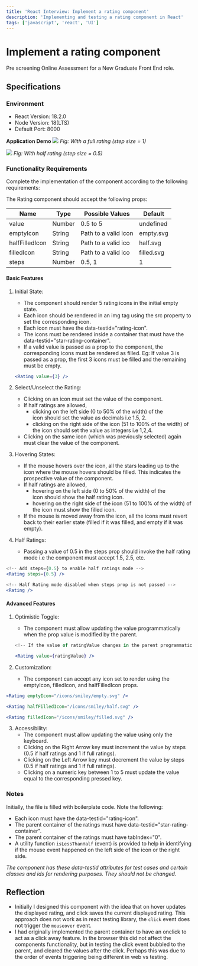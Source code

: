 ```yaml
---
title: 'React Interview: Implement a rating component'
description: 'Implementing and testing a rating component in React'
tags: ['javascript', 'react', 'UI']
---
```


# Implement a rating component

Pre screening Online Assessment for a New Graduate Front End role.

## Specifications

### Environment

- React Version: 18.2.0
- Node Version: 18(LTS)
- Default Port: 8000

**Application Demo**
![](https://hrcdn.net/s3_pub/istreet-assets/Wn0aBOKmSNKVSzuUpfV6Zw/full-ratings.gif)
_Fig: With a full rating (step size = 1)_

![](https://hrcdn.net/s3_pub/istreet-assets/iT_XF54f6UxCgcT_UC2GZw/half-ratings.gif)
_Fig: With half rating (step size = 0.5)_

### Functionality Requirements

Complete the implementation of the component according to the following requirements:

The Rating component should accept the following props:

| Name           | Type   | Possible Values      | Default    |
| -------------- | ------ | -------------------- | ---------- |
| value          | Number | 0.5 to 5             | undefined  |
| emptyIcon      | String | Path to a valid icon | empty.svg  |
| halfFilledIcon | String | Path to a valid ico  | half.svg   |
| filledIcon     | String | Path to a valid ico  | filled.svg |
| steps          | Number | 0.5, 1               | 1          |

#### Basic Features

1. Initial State:

   - The component should render 5 rating icons in the initial empty state.
   - Each icon should be rendered in an img tag using the src property to set the corresponding icon.
   - Each icon must have the data-testid="rating-icon".
   - The icons must be rendered inside a container that must have the data-testid="star-rating-container".
   - If a valid value is passed as a prop to the component, the corresponding icons must be rendered as filled. Eg: If value 3 is passed as a prop, the first 3 icons must be filled and the remaining must be empty.

   ```jsx
   <Rating value={3} />
   ```

2. Select/Unselect the Rating:

   - Clicking on an icon must set the value of the component.
   - If half ratings are allowed,
     - clicking on the left side (0 to 50% of the width) of the icon should set the value as decimals i.e 1.5, 2.
     - clicking on the right side of the icon (51 to 100% of the width) of the icon should set the value as integers i.e 1,2,4.
   - Clicking on the same icon (which was previously selected) again must clear the value of the component.

3. Hovering States:

   - If the mouse hovers over the icon, all the stars leading up to the icon where the mouse hovers should be filled. This indicates the prospective value of the component.
   - If half ratings are allowed,
     - hovering on the left side (0 to 50% of the width) of the icon should show the half rating icon.
     - hovering on the right side of the icon (51 to 100% of the width) of the icon must show the filled icon.
   - If the mouse is moved away from the icon, all the icons must revert back to their earlier state (filled if it was filled, and empty if it was empty).

4. Half Ratings:
   - Passing a value of 0.5 in the steps prop should invoke the half rating mode i.e the component must accept 1.5, 2.5, etc.

```jsx
<!-- Add steps={0.5} to enable half ratings mode -->
<Rating steps={0.5} />

<!-- Half Rating mode disabled when steps prop is not passed -->
<Rating />
```

#### Advanced Features

1. Optimistic Toggle:

   - The component must allow updating the value programmatically when the prop value is modified by the parent.

   ```jsx
   <!-- If the value of ratingValue changes in the parent programmatically, the component must update its state accordingly -->

   <Rating value={ratingValue} />
   ```

2. Customization:
   - The component can accept any icon set to render using the emptyIcon, filledIcon, and halfFilledIcon props.

```jsx
<Rating emptyIcon="/icons/smiley/empty.svg" />

<Rating halfFilledIcon="/icons/smiley/half.svg" />

<Rating filledIcon="/icons/smiley/filled.svg" />
```

3. Accessibility:
   - The component must allow updating the value using only the keyboard.
   - Clicking on the Right Arrow key must increment the value by steps (0.5 if half ratings and 1 if full ratings).
   - Clicking on the Left Arrow key must decrement the value by steps (0.5 if half ratings and 1 if full ratings).
   - Clicking on a numeric key between 1 to 5 must update the value equal to the corresponding pressed key.

### Notes

Initially, the file is filled with boilerplate code. Note the following:

- Each icon must have the data-testid="rating-icon".
- The parent container of the ratings must have data-testid="star-rating-container".
- The parent container of the ratings must have tabIndex="0".
- A utility function `isLessThanHalf` (event) is provided to help in identifying if the mouse event happened on the left side of the icon or the right side.

_The component has these data-testid attributes for test cases and certain classes and ids for rendering purposes. They should not be changed._

## Reflection

- Initially I designed this component with the idea that on hover updates the displayed rating, and click saves the current displayed rating.
  This approach does not work as in react testing library, the `click` event does not trigger the `mouseover` event.
- I had originally implemented the parent container to have an onclick to act as a click away feature. In the browser this did not
  affect the components functionality, but in testing the click event bubbled to the parent, and cleared the values after the click.
  Perhaps this was due to the order of events triggering being different in web vs testing.